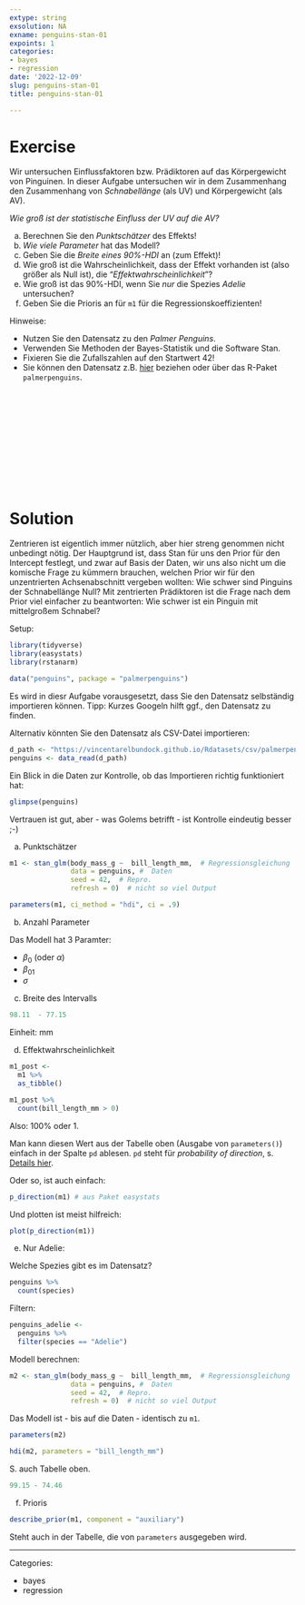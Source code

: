 ```yaml
---
extype: string
exsolution: NA
exname: penguins-stan-01
expoints: 1
categories:
- bayes
- regression
date: '2022-12-09'
slug: penguins-stan-01
title: penguins-stan-01

---
```






# Exercise


Wir untersuchen Einflussfaktoren bzw. Prädiktoren auf das Körpergewicht von Pinguinen.
In dieser Aufgabe untersuchen wir in dem Zusammenhang den Zusammenhang von *Schnabellänge* (als UV) und Körpergewicht (als AV).


*Wie groß ist der statistische Einfluss der UV auf die AV?*

a) Berechnen Sie den *Punktschätzer* des Effekts!
b) *Wie viele Parameter* hat das Modell?
c) Geben Sie die *Breite eines 90%-HDI* an (zum Effekt)!
d) Wie groß ist die Wahrscheinlichkeit, dass der Effekt vorhanden ist (also größer als Null ist), die "*Effektwahrscheinlichkeit*"?
e) Wie groß ist das 90%-HDI, wenn Sie *nur* die Spezies *Adelie* untersuchen?
f) Geben Sie die Prioris an für `m1` für die Regressionskoeffizienten!


Hinweise:

- Nutzen Sie den Datensatz zu den *Palmer Penguins*.
- Verwenden Sie Methoden der Bayes-Statistik und die Software Stan.
- Fixieren Sie die Zufallszahlen auf den Startwert 42!
- Sie können den Datensatz z.B. [hier](https://vincentarelbundock.github.io/Rdatasets/csv/palmerpenguins/penguins.csv) beziehen oder über das R-Paket `palmerpenguins`.





</br>
</br>
</br>
</br>
</br>
</br>
</br>
</br>
</br>
</br>

# Solution

Zentrieren ist eigentlich immer nützlich,
aber hier streng genommen nicht unbedingt nötig.
Der Hauptgrund ist, dass Stan für uns den Prior für den Intercept festlegt,
und zwar auf Basis der Daten,
wir uns also nicht um die komische Frage zu kümmern brauchen,
welchen Prior wir für den unzentrierten Achsenabschnitt vergeben wollten:
Wie schwer sind Pinguins der Schnabellänge Null?
Mit zentrierten Prädiktoren ist die Frage nach dem Prior viel einfacher zu beantworten:
Wie schwer ist ein Pinguin mit mittelgroßem Schnabel?

Setup:

```r
library(tidyverse)
library(easystats)
library(rstanarm)

data("penguins", package = "palmerpenguins")
```


Es wird in diesr Aufgabe vorausgesetzt,
dass Sie den Datensatz selbständig importieren können.
Tipp: Kurzes Googeln hilft ggf., den Datensatz zu finden.



Alternativ könnten Sie den Datensatz als CSV-Datei importieren:


```r
d_path <- "https://vincentarelbundock.github.io/Rdatasets/csv/palmerpenguins/penguins.csv"
penguins <- data_read(d_path)
```


Ein Blick in die Daten zur Kontrolle,
ob das Importieren richtig funktioniert hat:

```r
glimpse(penguins)
```


Vertrauen ist gut, aber - was Golems betrifft - ist Kontrolle eindeutig besser ;-)




a) Punktschätzer


```r
m1 <- stan_glm(body_mass_g ~  bill_length_mm,  # Regressionsgleichung
               data = penguins, #  Daten
               seed = 42,  # Repro.
               refresh = 0)  # nicht so viel Output
```


```r
parameters(m1, ci_method = "hdi", ci = .9)
```


b) Anzahl Parameter

Das Modell hat 3 Paramter:

- $\beta_0$ (oder $\alpha$)
- $\beta_01$
- $\sigma$


c) Breite des Intervalls

```r
98.11  - 77.15
```

Einheit: mm


d) Effektwahrscheinlichkeit



```r
m1_post <-
  m1 %>% 
  as_tibble()

m1_post %>% 
  count(bill_length_mm > 0)
```

Also: 100% oder 1.

Man kann diesen Wert aus der Tabelle oben (Ausgabe von `parameters()`) einfach in der Spalte `pd` ablesen.
`pd` steht für *probability of direction*, s. [Details hier](https://easystats.github.io/blog/posts/bayestestr_pd/).


Oder so, ist auch einfach:


```r
p_direction(m1) # aus Paket easystats
```

Und plotten ist meist hilfreich:

```r
plot(p_direction(m1))
```


e) Nur Adelie:

Welche Spezies gibt es im Datensatz?

```r
penguins %>% 
  count(species)
```


Filtern:

```r
penguins_adelie <-
  penguins %>% 
  filter(species == "Adelie")
```


Modell berechnen:

```r
m2 <- stan_glm(body_mass_g ~  bill_length_mm,  # Regressionsgleichung
               data = penguins, #  Daten
               seed = 42,  # Repro.
               refresh = 0)  # nicht so viel Output
```

Das Modell ist - bis auf die Daten - identisch zu `m1`.

```r
parameters(m2)
```


```r
hdi(m2, parameters = "bill_length_mm")
```

S. auch Tabelle oben.


```r
99.15 - 74.46
```

f) Prioris

```r
describe_prior(m1, component = "auxiliary")
```

Steht auch in der Tabelle,
die von `parameters` ausgegeben wird.



---

Categories: 

- bayes
- regression

